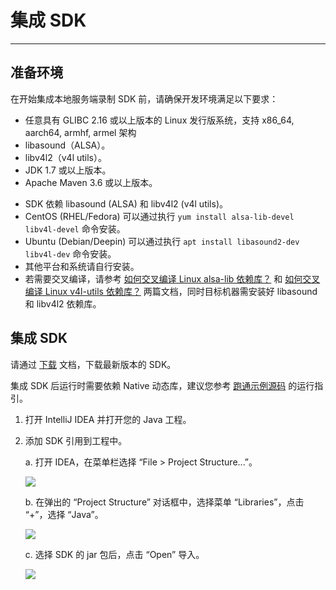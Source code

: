 # 集成 SDK

---

## 准备环境

在开始集成本地服务端录制 SDK 前，请确保开发环境满足以下要求：

- 任意具有 GLIBC 2.16 或以上版本的 Linux 发行版系统，支持 x86_64, aarch64, armhf, armel 架构
- libasound（ALSA）。
- libv4l2（v4l utils）。
- JDK 1.7 或以上版本。
- Apache Maven 3.6 或以上版本。

<Note title="说明">

- SDK 依赖 libasound (ALSA) 和 libv4l2 (v4l utils)。
- CentOS (RHEL/Fedora) 可以通过执行 `yum install alsa-lib-devel libv4l-devel` 命令安装。
- Ubuntu (Debian/Deepin) 可以通过执行 `apt install libasound2-dev libv4l-dev` 命令安装。
- 其他平台和系统请自行安装。
- 若需要交叉编译，请参考 [如何交叉编译 Linux alsa-lib 依赖库？](http://doc-zh.zego.im/faq/alsa_lib_cross_compile?product=ExpressAudio&platform=linux) 和 [如何交叉编译 Linux v4l-utils 依赖库？](http://doc-zh.zego.im/faq/v4l_utils_cross_compile?product=ExpressVideo&platform=linux) 两篇文档，同时目标机器需安装好 libasound 和 libv4l2 依赖库。
</Note>

## 集成 SDK

请通过 [下载](../DownloadSDK.mdx) 文档，下载最新版本的 SDK。

<Note title="说明">

集成 SDK 后运行时需要依赖 Native 动态库，建议您参考 [跑通示例源码](../DownloadDemo.mdx) 的运行指引。
</Note>

1. 打开 IntelliJ IDEA 并打开您的 Java 工程。

2. 添加 SDK 引用到工程中。

    a. 打开 IDEA，在菜单栏选择 “File > Project Structure...”。

    <Frame width="512" height="auto" caption=""><img src="https://storage.zego.im/sdk-doc/Pics/Linux/ServerRecording/Java/5.jpeg" /></Frame>

    b. 在弹出的 “Project Structure” 对话框中，选择菜单 “Libraries”，点击 “+”，选择 “Java”。

    <Frame width="512" height="auto" caption=""><img src="https://storage.zego.im/sdk-doc/Pics/Linux/ServerRecording/Java/6.jpeg" /></Frame>

    c. 选择 SDK 的 jar 包后，点击 “Open” 导入。

    <Frame width="512" height="auto" caption=""><img src="https://storage.zego.im/sdk-doc/Pics/Linux/ServerRecording/Java/7.jpeg" /></Frame>
